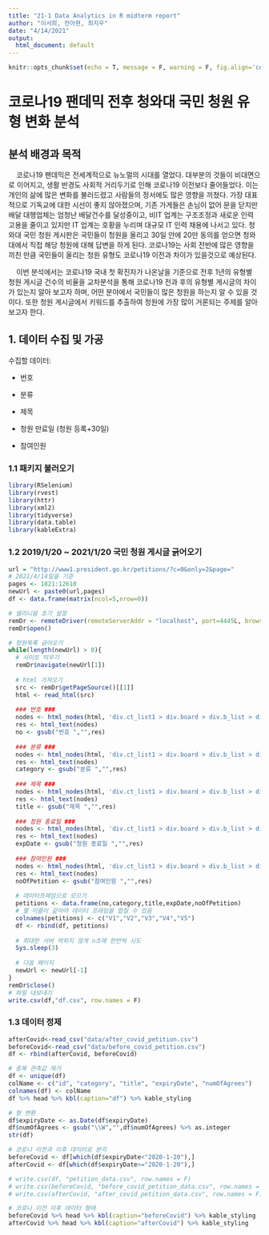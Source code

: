 ```yaml
---
title: "21-1 Data Analytics in R midterm report"
author: "이서희, 전아현, 최지우"
date: "4/14/2021"
output:
  html_document: default
---
```

```r
knitr::opts_chunk$set(echo = T, message = F, warning = F, fig.align='center')
```
# 코로나19 팬데믹 전후 청와대 국민 청원 유형 변화 분석

## 분석 배경과 목적

    코로나19 팬데믹은 전세계적으로 뉴노멀의 시대를 열었다. 대부분의 것들이 비대면으로 이어지고, 생활 반경도 사회적 거리두기로 인해 코로나19 이전보다 줄어들었다. 이는 개인의 삶에 많은 변화를 불러드렸고 사람들의 정서에도 많은 영향을 끼쳤다. 가장 대표적으로 기독교에 대한 시선이 좋지 않아졌으며, 기존 가게들은 손님이 없어 문을 닫지만 배달 대행업체는 엄청난 배달건수를 달성중이고, 비IT 업계는 구조조정과 새로운 인력 고용을 줄이고 있지만 IT 업계는 호황을 누리며 대규모 IT 인력 채용에 나서고 있다. 청와대 국민 청원 게시판은 국민들이 청원을 올리고 30일 안에 20만 동의를 얻으면 청와대에서 직접 해당 청원에 대해 답변을 하게 된다. 코로나19는 사회 전반에 많은 영향을 끼친 만큼 국민들이 올리는 청원 유형도 코로나19 이전과 차이가 있을것으로 예상된다.

    이번 분석에서는 코로나19 국내 첫 확진자가 나온날을 기준으로 전후 1년의 유형별 청원 게시글 건수의 비율을 교차분석을 통해 코로나19 전과 후의 유형별 게시글의 차이가 있는지 알아 보고자 하며, 어떤 분야에서 국민들이 많은 청원을 하는지 알 수 있을 것이다. 또한 청원 게시글에서 키워드를 추출하여 청원에 가장 많이 거론되는 주제를 알아보고자 한다.

## 1. 데이터 수집 및 가공

수집할 데이터:

-   번호

-   분류

-   제목

-   청원 만료일 (청원 등록+30일)

-   참여인원

### 1.1 패키지 불러오기

```r
library(RSelenium)
library(rvest)
library(httr)
library(xml2)
library(tidyverse)
library(data.table)
library(kableExtra)
```

### 1.2 2019/1/20 \~ 2021/1/20 국민 청원 게시글 긁어오기

```r
url = "http://www1.president.go.kr/petitions/?c=0&only=2&page="
# 2021/4/14일을 기준
pages <- 1821:12610
newUrl <- paste0(url,pages)
df <- data.frame(matrix(ncol=5,nrow=0))
```

```r
# 셀리니움 초기 설정
remDr <- remoteDriver(remoteServerAddr = "localhost", port=4445L, browserName = "chrome")
remDr$open()

# 청원목록 긁어오기
while(length(newUrl) > 0){
  # 사이트 띄우기
  remDr$navigate(newUrl[1])
  
  # html 가져오기
  src <- remDr$getPageSource()[[1]]
  html <- read_html(src)
  
  ### 번호 ###
  nodes <- html_nodes(html, 'div.ct_list1 > div.board > div.b_list > div.bl_body > ul.petition_list > li > div.bl_wrap > div.bl_no')
  res <- html_text(nodes)
  no <- gsub("번호 ","",res)
  
  ### 분류 ###
  nodes <- html_nodes(html, 'div.ct_list1 > div.board > div.b_list > div.bl_body > ul.petition_list > li > div.bl_wrap > div.wv_category:not(.sound_only)')
  res <- html_text(nodes)
  category <- gsub("분류 ","",res)
  
  ### 제목 ###
  nodes <- html_nodes(html, 'div.ct_list1 > div.board > div.b_list > div.bl_body > ul.petition_list > li > div.bl_wrap > div.bl_subject > a')
  res <- html_text(nodes)
  title <- gsub("제목 ","",res)
  
  ### 청원 종료일 ###
  nodes <- html_nodes(html, 'div.ct_list1 > div.board > div.b_list > div.bl_body > ul.petition_list > li > div.bl_wrap > div.bl_date')
  res <- html_text(nodes)
  expDate <- gsub("청원 종료일 ","",res)
  
  ### 참여인원 ###
  nodes <- html_nodes(html, 'div.ct_list1 > div.board > div.b_list > div.bl_body > ul.petition_list > li > div.bl_wrap > div.bl_agree')
  res <- html_text(nodes)
  noOfPetition <- gsub("참여인원 ","",res)
  
  # 데이터프레임으로 모으기
  petitions <- data.frame(no,category,title,expDate,noOfPetition)
  # 열 이름이 같아야 데이터 프레임을 합칠 수 있음
  colnames(petitions) <- c("V1","V2","V3","V4","V5")
  df <- rbind(df, petitions)
  
  # 최대한 서버 막히지 않게 n초에 한번씩 시도
  Sys.sleep(3)
  
  # 다음 페이지
  newUrl <- newUrl[-1]
}
remDr$close()
# 파일 내보내기
write.csv(df,"df.csv", row.names = F)
```

### 1.3 데이터 정제

```r
afterCovid<-read_csv("data/after_covid_petition.csv")
beforeCovid<-read_csv("data/before_covid_petition.csv")
df <- rbind(afterCovid, beforeCovid)
```

```r
# 중복 관측값 제거
df <- unique(df)
colName <- c("id", "category", "title", "expiryDate", "numOfAgrees")
colnames(df) <- colName
df %>% head %>% kbl(caption="df") %>% kable_styling
```

```r
# 형 변환
df$expiryDate <- as.Date(df$expiryDate)
df$numOfAgrees <- gsub("\\W","",df$numOfAgrees) %>% as.integer
str(df)

# 코로나 이전과 이후 데이터로 분리
beforeCovid <- df[which(df$expiryDate<"2020-1-20"),]
afterCovid <- df[which(df$expiryDate>="2020-1-20"),]

# write.csv(df, "petition_data.csv", row.names = F)
# write.csv(beforeCovid, "before_covid_petition_data.csv", row.names = F)
# write.csv(afterCovid, "after_covid_petition_data.csv", row.names = F)

# 코로나 이전 이후 데이터 형태
beforeCovid %>% head %>% kbl(caption="beforeCovid") %>% kable_styling
afterCovid %>% head %>% kbl(caption="afterCovid") %>% kable_styling
```
